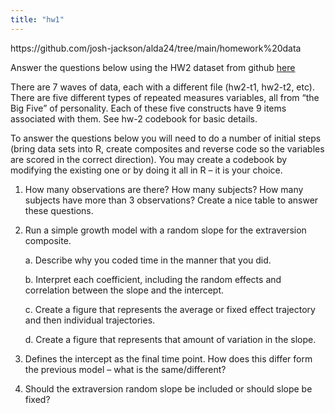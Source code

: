 ```yaml
---
title: "hw1"
---
```


https://github.com/josh-jackson/alda24/tree/main/homework%20data

Answer the questions below using the HW2 dataset from github [here](https://github.com/josh-jackson/alda24/tree/main/homework%20data)

There are 7 waves of data, each with a different file (hw2-t1, hw2-t2, etc). There are five different types of repeated measures variables, all from "the Big Five" of personality. Each of these five constructs have 9 items associated with them. See hw-2 codebook for basic details.

To answer the questions below you will need to do a number of initial steps (bring data sets into R, create composites and reverse code so the variables are scored in the correct direction). You may create a codebook by modifying the existing one or by doing it all in R -- it is your choice.

1.  How many observations are there? How many subjects? How many subjects have more than 3 observations? Create a nice table to answer these questions.

2.  Run a simple growth model with a random slope for the extraversion composite.

    a\. Describe why you coded time in the manner that you did.

    b\. Interpret each coefficient, including the random effects and correlation between the slope and the intercept.

    c\. Create a figure that represents the average or fixed effect trajectory and then individual trajectories.

    d\. Create a figure that represents that amount of variation in the slope.

3.  Defines the intercept as the final time point. How does this differ form the previous model -- what is the same/different?

4.  Should the extraversion random slope be included or should slope be fixed?
